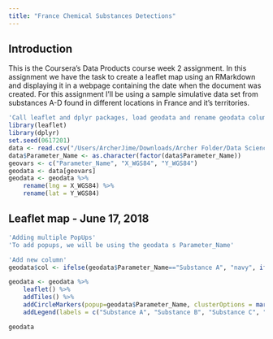 ```yaml
---
title: "France Chemical Substances Detections"
---
```



## Introduction
This is the Coursera's Data Products course week 2 assignment.  In this assignment we have the task to create a leaflet map using an RMarkdown and displaying it in a webpage containing the date when the document was created.  For this assignment I'll be using a sample simulative data set from substances A-D found in different locations in France and it's territories.

``` r
'Call leaflet and dplyr packages, load geodata and rename geodata columns'
library(leaflet)
library(dplyr)
set.seed(0617201)
data <- read.csv("/Users/ArcherJime/Downloads/Archer Folder/Data Science/Data Science Specialization - Coursera/Coursera_DataProducts/Week2_LeafletProject_SampleDataSet.csv", header=TRUE)
data$Parameter_Name <- as.character(factor(data$Parameter_Name))
geovars <- c("Parameter_Name", "X_WGS84", "Y_WGS84")
geodata <- data[geovars]
geodata <- geodata %>%
    rename(lng = X_WGS84) %>%
    rename(lat = Y_WGS84)

```


## Leaflet map - June 17, 2018
``` r
'Adding multiple PopUps'
'To add popups, we will be using the geodata s Parameter_Name'

'Add new column'
geodata$col <- ifelse(geodata$Parameter_Name=="Substance A", "navy", ifelse(geodata$Parameter_Name=="Substance D", "red", ifelse(geodata$Parameter_Name=="Substance B (metabolite)", "dimgrey","green")))

geodata <- geodata %>% 
    leaflet() %>%
    addTiles() %>%
    addCircleMarkers(popup=geodata$Parameter_Name, clusterOptions = markerClusterOptions(), fill=TRUE, color=geodata$col) %>%
    addLegend(labels = c("Substance A", "Substance B", "Substance C", "Substance D"), colors = c("navy", "dimgrey", "green","red"))

```

``` r
geodata


```



